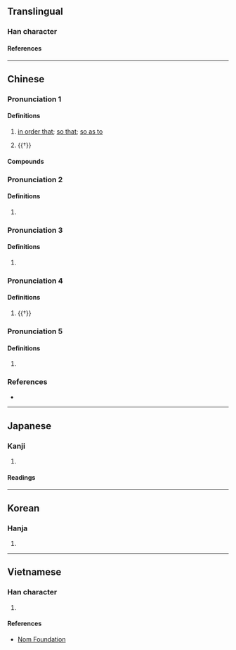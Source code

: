{{character info/new}}
==Translingual==

===Han character===
{{Han char|rn=9|rad=人|as=08|sn=10|four=26240|canj=OHWJ,OHHJ|ids=⿰[[亻]][[卑]]}}

====References====
{{Han ref|kx=0106.250|dkj=00740|dj=0227.080|hdz=10180.020|uh=4FFE}}

----

==Chinese==
{{zh-forms}}

===Pronunciation 1===
{{zh-pron
|m=bǐ
|c=bei2
|mn=phì/pí/pī
|mc=y
|oc=
|ma=
|cat=con,v
}}

====Definitions====
{{zh-hanzi}}

# {{lb|zh|literary}} [[in order that]]; [[so that]]; [[so as to]]
# {{†}} {{zh-original|裨|to [[benefit]]}}

====Compounds====
{{zh-der|俾乂|俾爾遐福|俾晝作夜}}

===Pronunciation 2===
{{zh-pron
|m=pì
|c=pai3
|cat=
}}

====Definitions====
{{zh-hanzi}}

# {{zh-only|俾倪}}

===Pronunciation 3===
{{zh-pron
|m=bēi
|cat=
}}

====Definitions====
{{zh-hanzi}}

# {{zh-only|安俾}}

===Pronunciation 4===
{{zh-pron
|m=bǐ
|cat=
}}

====Definitions====
{{zh-hanzi}}

# {{†}} {{zh-alt-form|比}}

===Pronunciation 5===
{{zh-pron
|c=bei2
|cat=v
}}

====Definitions====
{{zh-hanzi}}

# {{lb|zh|Cantonese}} {{zh-alt-form|畀|tr=-}}

===References===
* {{R:yue:Hanzi}}

----

==Japanese==

===Kanji===
{{ja-kanji|grade=|rs=人08}}

# {{rfdef|ja|sort=人08}}

====Readings====
{{ja-readings
|on=ひ, へい
|kun=しむ
}}

----

==Korean==

===Hanja===
{{ko-hanja|비}}

# {{rfdef|ko|sort=人08}}

----

==Vietnamese==

===Han character===
{{vi-readings|rs=人08|reading=tỉ}}

# {{rfdef|vi|sort=人08}}

====References====
*[http://nomfoundation.org/common/nom_details.php?codepoint=4ffe Nom Foundation]